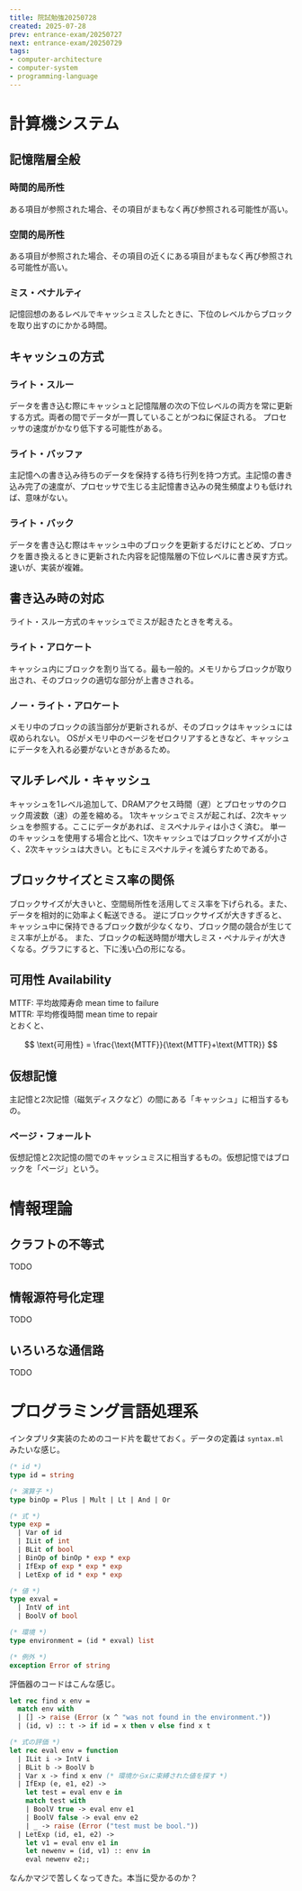 ```yaml
---
title: 院試勉強20250728
created: 2025-07-28
prev: entrance-exam/20250727
next: entrance-exam/20250729
tags:
- computer-architecture
- computer-system
- programming-language
---
```


# 計算機システム

## 記憶階層全般

### 時間的局所性

ある項目が参照された場合、その項目がまもなく再び参照される可能性が高い。

### 空間的局所性

ある項目が参照された場合、その項目の近くにある項目がまもなく再び参照される可能性が高い。

### ミス・ペナルティ

記憶回想のあるレベルでキャッシュミスしたときに、下位のレベルからブロックを取り出すのにかかる時間。

## キャッシュの方式

### ライト・スルー

データを書き込む際にキャッシュと記憶階層の次の下位レベルの両方を常に更新する方式。両者の間でデータが一貫していることがつねに保証される。
プロセッサの速度がかなり低下する可能性がある。

### ライト・バッファ

主記憶への書き込み待ちのデータを保持する待ち行列を持つ方式。主記憶の書き込み完了の速度が、プロセッサで生じる主記憶書き込みの発生頻度よりも低ければ、意味がない。

### ライト・バック

データを書き込む際はキャッシュ中のブロックを更新するだけにとどめ、ブロックを置き換えるときに更新された内容を記憶階層の下位レベルに書き戻す方式。
速いが、実装が複雑。

## 書き込み時の対応

ライト・スルー方式のキャッシュでミスが起きたときを考える。

### ライト・アロケート

キャッシュ内にブロックを割り当てる。最も一般的。メモリからブロックが取り出され、そのブロックの適切な部分が上書きされる。

### ノー・ライト・アロケート

メモリ中のブロックの該当部分が更新されるが、そのブロックはキャッシュには収められない。
OSがメモリ中のページをゼロクリアするときなど、キャッシュにデータを入れる必要がないときがあるため。

## マルチレベル・キャッシュ

キャッシュを1レベル追加して、DRAMアクセス時間（遅）とプロセッサのクロック周波数（速）の差を縮める。
1次キャッシュでミスが起これば、2次キャッシュを参照する。ここにデータがあれば、ミスペナルティは小さく済む。
単一のキャッシュを使用する場合と比べ、1次キャッシュではブロックサイズが小さく、2次キャッシュは大きい。ともにミスペナルティを減らすためである。

## ブロックサイズとミス率の関係

ブロックサイズが大きいと、空間局所性を活用してミス率を下げられる。また、データを相対的に効率よく転送できる。
逆にブロックサイズが大きすぎると、キャッシュ中に保持できるブロック数が少なくなり、ブロック間の競合が生じてミス率が上がる。
また、ブロックの転送時間が増大しミス・ペナルティが大きくなる。グラフにすると、下に浅い凸の形になる。

## 可用性 Availability

MTTF: 平均故障寿命 mean time to failure<br />
MTTR: 平均修復時間 mean time to repair <br />
とおくと、

$$
\text{可用性} = \frac{\text{MTTF}}{\text{MTTF}+\text{MTTR}}
$$

## 仮想記憶

主記憶と2次記憶（磁気ディスクなど）の間にある「キャッシュ」に相当するもの。

### ページ・フォールト

仮想記憶と2次記憶の間でのキャッシュミスに相当するもの。仮想記憶ではブロックを「ページ」という。

# 情報理論

## クラフトの不等式

TODO

## 情報源符号化定理

TODO

## いろいろな通信路

TODO

# プログラミング言語処理系

インタプリタ実装のためのコード片を載せておく。データの定義は `syntax.ml` みたいな感じ。

```ocaml title="syntax.ml"
(* id *)
type id = string

(* 演算子 *)
type binOp = Plus | Mult | Lt | And | Or

(* 式 *)
type exp =
  | Var of id
  | ILit of int
  | BLit of bool
  | BinOp of binOp * exp * exp
  | IfExp of exp * exp * exp
  | LetExp of id * exp * exp

(* 値 *)
type exval =
  | IntV of int
  | BoolV of bool

(* 環境 *)
type environment = (id * exval) list

(* 例外 *)
exception Error of string
```

評価器のコードはこんな感じ。

```ocaml title="eval.ml"
let rec find x env =
  match env with
  | [] -> raise (Error (x ^ "was not found in the environment."))
  | (id, v) :: t -> if id = x then v else find x t

(* 式の評価 *)
let rec eval env = function
  | ILit i -> IntV i
  | BLit b -> BoolV b
  | Var x -> find x env (* 環境からxに束縛された値を探す *)
  | IfExp (e, e1, e2) ->
    let test = eval env e in
    match test with
    | BoolV true -> eval env e1
    | BoolV false -> eval env e2
    | _ -> raise (Error ("test must be bool."))
  | LetExp (id, e1, e2) ->
    let v1 = eval env e1 in
    let newenv = (id, v1) :: env in
    eval newenv e2;;
```

なんかマジで苦しくなってきた。本当に受かるのか？
